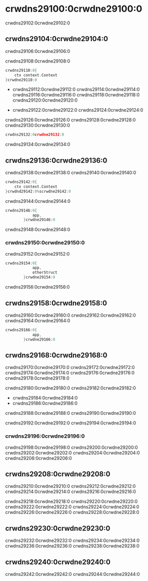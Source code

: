 # crwdns29100:0crwdne29100:0

crwdns29102:0crwdne29102:0

## crwdns29104:0crwdne29104:0

crwdns29106:0crwdne29106:0

crwdns29108:0crwdne29108:0

```go title="app.go"
crwdns29110:0{
    ctx context.Context
}crwdne29110:0
```

- crwdns29112:0crwdne29112:0 crwdns29114:0crwdne29114:0 crwdns29116:0crwdne29116:0 crwdns29118:0crwdne29118:0 crwdns29120:0crwdne29120:0

- crwdns29122:0crwdne29122:0 crwdns29124:0crwdne29124:0

crwdns29126:0crwdne29126:0 crwdns29128:0crwdne29128:0 crwdns29130:0crwdne29130:0

```go {3,9,10} title="main.go"
crwdns29132:0crwdne29132:0

```

crwdns29134:0crwdne29134:0

## crwdns29136:0crwdne29136:0

crwdns29138:0crwdne29138:0 crwdns29140:0crwdne29140:0

```go {16-18} title="app.go"
crwdns29142:0{
    ctx context.Context
}crwdnd29142:0%scrwdne29142:0
```

crwdns29144:0crwdne29144:0

```go {11-13} title="main.go"
crwdns29146:0{
            app,
        }crwdne29146:0

```

crwdns29148:0crwdne29148:0

### crwdns29150:0crwdne29150:0

crwdns29152:0crwdne29152:0

```go
crwdns29154:0{
            app,
            otherStruct
        }crwdne29154:0
```

crwdns29156:0crwdne29156:0

## crwdns29158:0crwdne29158:0

crwdns29160:0crwdne29160:0 crwdns29162:0crwdne29162:0 crwdns29164:0crwdne29164:0

```go {11} title="main.go"
crwdns29166:0{
            app,
        }crwdne29166:0

```

## crwdns29168:0crwdne29168:0

crwdns29170:0crwdne29170:0 crwdns29172:0crwdne29172:0 crwdns29174:0crwdne29174:0 crwdns29176:0crwdne29176:0 crwdns29178:0crwdne29178:0

crwdns29180:0crwdne29180:0 crwdns29182:0crwdne29182:0

- crwdns29184:0crwdne29184:0
- crwdns29186:0crwdne29186:0

crwdns29188:0crwdne29188:0 crwdns29190:0crwdne29190:0

crwdns29192:0crwdne29192:0 crwdns29194:0crwdne29194:0

### crwdns29196:0crwdne29196:0

crwdns29198:0crwdne29198:0 crwdns29200:0crwdne29200:0 crwdns29202:0crwdne29202:0 crwdns29204:0crwdne29204:0 crwdns29206:0crwdne29206:0

## crwdns29208:0crwdne29208:0

crwdns29210:0crwdne29210:0 crwdns29212:0crwdne29212:0 crwdns29214:0crwdne29214:0 crwdns29216:0crwdne29216:0

crwdns29218:0crwdne29218:0 crwdns29220:0crwdne29220:0 crwdns29222:0crwdne29222:0 crwdns29224:0crwdne29224:0 crwdns29226:0crwdne29226:0 crwdns29228:0crwdne29228:0

## crwdns29230:0crwdne29230:0

crwdns29232:0crwdne29232:0 crwdns29234:0crwdne29234:0 crwdns29236:0crwdne29236:0 crwdns29238:0crwdne29238:0

## crwdns29240:0crwdne29240:0

crwdns29242:0crwdne29242:0 crwdns29244:0crwdne29244:0
